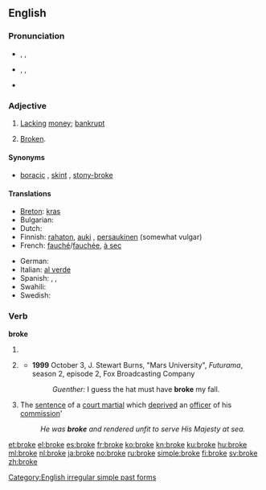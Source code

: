 ==English==
{{rank|dinner|command|etc.|771|broke|waiting|political|reading}}

===Pronunciation===
* {{a|RP}} {{enPR|brōk}}, {{IPA|/brəʊk/}}, {{SAMPA|/br@Uk/}}
* {{a|GenAm}} {{enPR|brōk}}, {{IPA|/broʊk/}}, {{SAMPA|/broUk/}}
* {{audio|en-us-broke.ogg|Audio (US)}}
*: {{rhymes|əʊk}}

===Adjective===
{{en-adj}}

# {{informal}} [[lack|Lacking]] [[money]]; [[bankrupt]]
# {{informal}} [[broken|Broken]].

====Synonyms====
{{ws_refer|poor|impoverished}}
* [[boracic]] {{qualifier|UK rhyming slang}}, [[skint]] {{qualifier|UK slang}}, [[stony-broke]] {{qualifier|UK slang'}}

====Translations====
{{trans-top|lacking money; bankrupt}}
* [[Breton]]: [[kras]]
* Bulgarian: {{t+|bg|разорен|m}}
* Dutch: {{t+|nl|blut}}
* Finnish: [[rahaton]], [[auki]] {{qualifier|slang}}, [[persaukinen]] (somewhat vulgar)
* French: [[fauché]]/[[fauchée]], [[à sec]] {{qualifier|invariable}}
{{trans-mid}}
* German: {{t+|de|pleite}}
* Italian: [[al verde]] {{qualifier|invariable}}
* Spanish: {{t|es|pelado}},  {{t|es|sin un duro}},  {{t|es|sin un peso}}
* Swahili: {{t+|sw|msoto|xs=Swahili}}
* Swedish: {{t+|sv|pank}}
{{trans-bottom}}

===Verb===
'''broke'''

# {{simple past of|[[break]]}}
# {{context|archaic|or|poetic}} {{past participle of|[[break]]}}
#* '''1999''' October 3, J. Stewart Burns, "Mars University", ''Futurama'', season 2, episode 2, Fox Broadcasting Company
#*: ''Guenther:'' I guess the hat must have '''broke''' my fall.
# {{nautical}} The [[sentence]] of a [[court martial]] which [[deprived]] an [[officer]] of his [[commission]]'
#: ''He was '''broke''' and rendered unfit to serve His Majesty at sea.''

[[Category:English irregular simple past forms]]

[[et:broke]]
[[el:broke]]
[[es:broke]]
[[fr:broke]]
[[ko:broke]]
[[kn:broke]]
[[ku:broke]]
[[hu:broke]]
[[ml:broke]]
[[nl:broke]]
[[ja:broke]]
[[no:broke]]
[[ru:broke]]
[[simple:broke]]
[[fi:broke]]
[[sv:broke]]
[[zh:broke]]